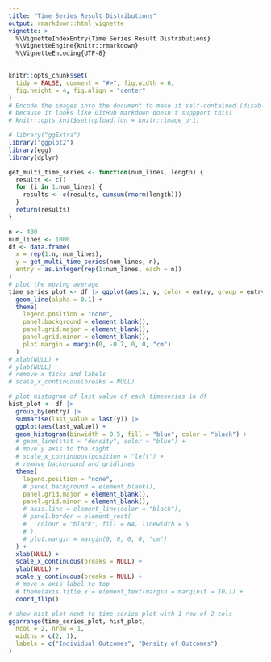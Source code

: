 ```yaml
---
title: "Time Series Result Distributions"
output: rmarkdown::html_vignette
vignette: >
  %\VignetteIndexEntry{Time Series Result Distributions}
  %\VignetteEngine{knitr::rmarkdown}
  %\VignetteEncoding{UTF-8}
---
```

  
```r
knitr::opts_chunk$set(
  tidy = FALSE, comment = "#>", fig.width = 6,
  fig.height = 4, fig.align = "center"
)
# Encode the images into the document to make it self-contained (disabled
# because it looks like GitHub markdown doesn't suppport this)
# knitr::opts_knit$set(upload.fun = knitr::image_uri)
```

```r
# library("ggExtra")
library("ggplot2")
library(egg)
library(dplyr)
```

```r
get_multi_time_series <- function(num_lines, length) {
  results <- c()
  for (i in 1:num_lines) {
    results <- c(results, cumsum(rnorm(length)))
  }
  return(results)
}

n <- 400
num_lines <- 1000
df <- data.frame(
  x = rep(1:n, num_lines),
  y = get_multi_time_series(num_lines, n),
  entry = as.integer(rep(1:num_lines, each = n))
)
# plot the moving average
time_series_plot <- df |> ggplot(aes(x, y, color = entry, group = entry)) +
  geom_line(alpha = 0.1) +
  theme(
    legend.position = "none",
    panel.background = element_blank(),
    panel.grid.major = element_blank(),
    panel.grid.minor = element_blank(),
    plot.margin = margin(0, -0.7, 0, 0, "cm")
  )
# xlab(NULL) +
# ylab(NULL)
# remove x ticks and labels
# scale_x_continuous(breaks = NULL)

# plot histogram of last value of each timeseries in df
hist_plot <- df |>
  group_by(entry) |>
  summarise(last_value = last(y)) |>
  ggplot(aes(last_value)) +
  geom_histogram(binwidth = 0.5, fill = "blue", color = "black") +
  # geom_line(stat = "density", color = "blue") +
  # move y axis to the right
  # scale_x_continuous(position = "left") +
  # remove background and gridlines
  theme(
    legend.position = "none",
    # panel.background = element_blank(),
    panel.grid.major = element_blank(),
    panel.grid.minor = element_blank(),
    # axis.line = element_line(color = "black"),
    # panel.border = element_rect(
    #   colour = "black", fill = NA, linewidth = 5
    # ),
    # plot.margin = margin(0, 0, 0, 0, "cm")
  ) +
  xlab(NULL) +
  scale_x_continuous(breaks = NULL) +
  ylab(NULL) +
  scale_y_continuous(breaks = NULL) +
  # move x axis label to top
  # theme(axis.title.x = element_text(margin = margin(t = 10))) +
  coord_flip()

# show hist plot next to time series plot with 1 row of 2 cols
ggarrange(time_series_plot, hist_plot,
  ncol = 2, nrow = 1,
  widths = c(2, 1),
  labels = c("Individual Outcomes", "Density of Outcomes")
)
```
